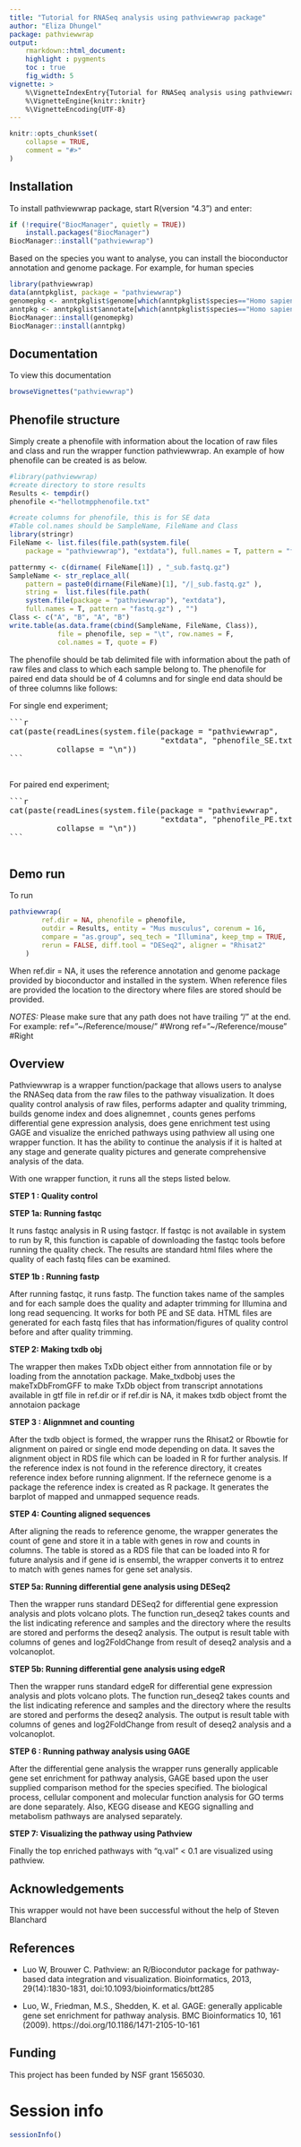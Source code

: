 ```yaml
---
title: "Tutorial for RNASeq analysis using pathviewwrap package"
author: "Eliza Dhungel"
package: pathviewwrap
output: 
    rmarkdown::html_document:
    highlight : pygments
    toc : true
    fig_width: 5
vignette: >
    %\VignetteIndexEntry{Tutorial for RNASeq analysis using pathviewwrap}
    %\VignetteEngine{knitr::knitr} 
    %\VignetteEncoding{UTF-8}
---
```


```r
knitr::opts_chunk$set(
    collapse = TRUE,
    comment = "#>"
)
```

## Installation
To install pathviewwrap package, start R(version "4.3") and enter:

```r
if (!require("BiocManager", quietly = TRUE))
    install.packages("BiocManager")
BiocManager::install("pathviewwrap")
```

Based on the species you want to analyse, you can install the bioconductor 
annotation and genome package. For example, for human species

```r
library(pathviewwrap)
data(anntpkglist, package = "pathviewwrap")
genomepkg <- anntpkglist$genome[which(anntpkglist$species=="Homo sapiens")]
anntpkg <- anntpkglist$annotate[which(anntpkglist$species=="Homo sapiens")]
BiocManager::install(genomepkg)
BiocManager::install(anntpkg)
```

## Documentation
To view this documentation
```r
browseVignettes("pathviewwrap")
```


## Phenofile structure
Simply create a phenofile with information about the location of raw files and
class and run the wrapper function pathviewwrap. An example of how phenofile can
be created is as below.
```r
#library(pathviewwrap)
#create directory to store results
Results <- tempdir()
phenofile <-"hellotmpphenofile.txt"

#create columns for phenofile, this is for SE data
#Table col.names should be SampleName, FileName and Class
library(stringr)
FileName <- list.files(file.path(system.file(
    package = "pathviewwrap"), "extdata"), full.names = T, pattern = "fastq.gz")

patternmy <- c(dirname( FileName[1]) , "_sub.fastq.gz")
SampleName <- str_replace_all(
    pattern = paste0(dirname(FileName)[1], "/|_sub.fastq.gz" ),
    string =  list.files(file.path(
    system.file(package = "pathviewwrap"), "extdata"), 
    full.names = T, pattern = "fastq.gz") , "")
Class <- c("A", "B", "A", "B")
write.table(as.data.frame(cbind(SampleName, FileName, Class)), 
            file = phenofile, sep = "\t", row.names = F, 
            col.names = T, quote = F)
```


The phenofile should be tab delimited file with information about the path of
raw files and class to which each sample belong to. The phenofile for paired end
data should be of 4 columns and for single end data should be of three columns 
like follows:

For single end experiment;

<pre>
```r
cat(paste(readLines(system.file(package = "pathviewwrap",
                                "extdata", "phenofile_SE.txt")),
          collapse = "\n"))
```
 </pre>
  
For paired end experiment;
<pre>
```r
cat(paste(readLines(system.file(package = "pathviewwrap",
                                "extdata", "phenofile_PE.txt")),
          collapse = "\n"))
```
 </pre>

## Demo run
To run
```r
pathviewwrap(
        ref.dir = NA, phenofile = phenofile,
        outdir = Results, entity = "Mus musculus", corenum = 16,
        compare = "as.group", seq_tech = "Illumina", keep_tmp = TRUE,
        rerun = FALSE, diff.tool = "DESeq2", aligner = "Rhisat2"
    )
```

When ref.dir = NA, it uses the reference annotation and genome package provided 
by bioconductor and installed in the system. When reference files are provided the
location to the directory where files are stored should be provided.

*NOTES:* Please make sure that any path does not have trailing “/” at the end. For example:
ref=”~/Reference/mouse/” #Wrong 
ref=”~/Reference/mouse” #Right 


## Overview
Pathviewwrap is a wrapper function/package that allows users to analyse the 
RNASeq data from the raw files to the pathway visualization.
It does quality control analysis of raw files, performs adapter and quality 
trimming, builds genome index and does alignemnet , counts genes perfoms 
differential gene expression analysis, does gene enrichment test using GAGE and
visualize the enriched pathways using pathview all using one wrapper function.
It has the ability to  continue the analysis if it is halted at any stage and 
generate quality pictures and generate comprehensive analysis of the data.

With one wrapper function, it runs all the steps listed below.

**STEP 1 : Quality control**

**STEP 1a: Running fastqc**

It runs fastqc analysis in R using fastqcr. If fastqc is not available in system
to run by R, this function is capable of downloading the fastqc tools before 
running the quality check. The results are standard html files where the 
quality of each fastq files can be examined.

**STEP 1b : Running fastp**

After running fastqc, it runs fastp. The function takes name of the samples and
for each sample does the quality and adapter trimming for Illumina and long read
sequencing. It works for both PE and SE data. HTML files are generated for each
fastq files that has information/figures of quality control before and after 
quality trimming.

**STEP 2: Making txdb obj**

The wrapper then makes TxDb object either from annnotation file or by loading 
from the annotation package. Make_txdbobj uses the makeTxDbFromGFF to make TxDb 
object from transcript annotations available in gtf file in ref.dir or if 
ref.dir is NA, it makes txdb object fromt the annotaion package

**STEP 3 : Alignmnet and counting**

After the txdb object is formed, the wrapper runs the Rhisat2 or Rbowtie for 
alignment on paired or single end mode depending on data. It saves the alignment
object in RDS file which can be loaded in R for further analysis. If the 
reference index is not found in the reference directory, it creates reference 
index before running alignment. If the refernece genome is a package the 
reference index is created as R package. It generates the barplot of mapped 
and unmapped sequence reads.

**STEP 4: Counting aligned sequences**

After aligning the reads to reference genome, the wrapper generates the count of
gene and store it in a table with genes in row and counts in columns. The table 
is stored as a RDS file that can be loaded into R for future analysis and if 
gene id is ensembl, the wrapper converts it to entrez to match with genes names 
for gene set analysis.

**STEP 5a: Running differential gene analysis using DESeq2**

Then the wrapper runs standard DESeq2 for differential gene expression analysis
and plots volcano plots. The function run_deseq2 takes counts and the list 
indicating reference and samples and the directory where the results are stored 
and performs the deseq2 analysis. The output is result table with columns of 
genes and log2FoldChange from result of deseq2 analysis and a volcanoplot.

**STEP 5b: Running differential gene analysis using edgeR**

Then the wrapper runs standard edgeR for differential gene expression analysis 
and plots volcano plots. The function run_deseq2 takes counts and the list 
indicating reference and samples and the directory where the results are stored 
and performs the deseq2 analysis. The output is result table with columns of 
genes and log2FoldChange from result of deseq2 analysis and a volcanoplot.

**STEP 6 : Running pathway analysis using GAGE**

After the differential gene analysis the wrapper runs generally applicable gene 
set enrichment for pathway analysis, GAGE based upon the user supplied 
comparison method for the species specified. The biological process, cellular 
component and molecular function analysis for GO terms are done separately. 
Also, KEGG disease and KEGG signalling and metabolism pathways are analysed 
separately.

**STEP 7: Visualizing the pathway using Pathview**

Finally the top enriched pathways with "q.val" < 0.1 are visualized using 
pathview.


## Acknowledgements
This wrapper would not have been successful without the help of Steven Blanchard


## References

* Luo W, Brouwer C. Pathview: an R/Biocondutor package for pathway-based data 
integration and visualization. Bioinformatics, 2013, 29(14):1830-1831, 
doi:10.1093/bioinformatics/btt285

* Luo, W., Friedman, M.S., Shedden, K. et al. GAGE: generally applicable gene 
set enrichment for pathway analysis. BMC Bioinformatics 10, 161 (2009).
https://doi.org/10.1186/1471-2105-10-161

## Funding
This project has been funded by NSF grant 1565030.


# Session info
```r
sessionInfo()
``` 
